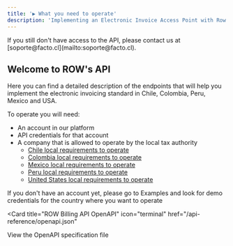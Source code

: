 ```yaml
---
title: '▶️ What you need to operate'
description: 'Implementing an Electronic Invoice Access Point with Row'
---
```


<Note>
  If you still don't have access to the API, please contact us at [soporte@facto.cl](mailto:soporte@facto.cl).
</Note>

## Welcome to ROW's API

Here you can find a detailed description of the endpoints that will help you implement the  electronic invoicing standard in Chile, Colombia, Peru, Mexico and USA.

To operate you will need:
* An account in our platform
* API credentials for that account
* A company that is allowed to operate by the local tax authority
    * [Chile local requirements to operate](/api-reference/examples-chile/intro-to-e-invoice#local-requirements-to-operate)
    * [Colombia local requirements to operate](/api-reference/examples-colombia/intro-to-e-invoice#local-requirements-to-operate)
    * [Mexico local requirements to operate](/api-reference/examples-mexico/intro-to-e-invoice#local-requirements-to-operate)
    * [Peru local requirements to operate](/api-reference/examples-peru/intro-to-e-invoice#local-requirements-to-operate)
    * [United States local requirements to operate](/api-reference/examples-usa/intro-to-e-invoice#local-requirements-to-operate)

If you don't have an account yet, please go to Examples and look for demo credentials for the country where you want to operate

<Card
  title="ROW Billing API OpenAPI"
  icon="terminal"
  href="/api-reference/openapi.json"
>
  View the OpenAPI specification file
</Card>
